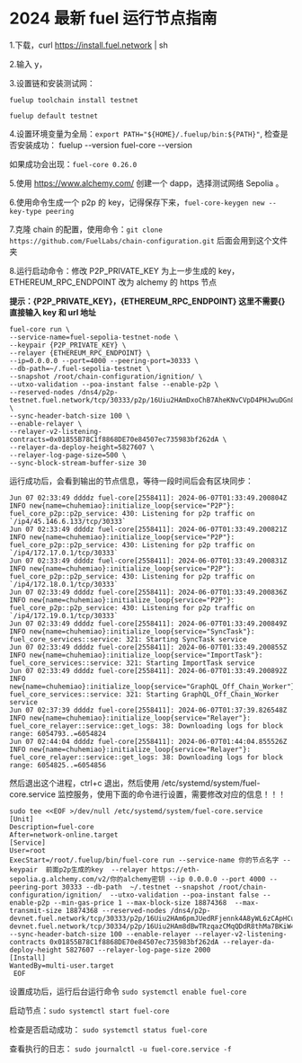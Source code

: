 # 2024 最新 fuel 运行节点指南

1.下载，curl https://install.fuel.network | sh

2.输入 y，

3.设置链和安装测试网：

`fuelup toolchain install testnet`

`fuelup default testnet`

4.设置环境变量为全局：`export PATH="${HOME}/.fuelup/bin:${PATH}"`, 检查是否安装成功： fuelup --version fuel-core --version

如果成功会出现：`fuel-core 0.26.0`

5.使用 https://www.alchemy.com/ 创建一个 dapp，选择测试网络 Sepolia 。

6.使用命令生成一个 p2p 的 key，记得保存下来，`fuel-core-keygen new --key-type peering`

7.克隆 chain 的配置，使用命令：`git clone https://github.com/FuelLabs/chain-configuration.git` 后面会用到这个文件夹

8.运行启动命令：修改 P2P_PRIVATE_KEY 为上一步生成的 key， ETHEREUM_RPC_ENDPOINT 改为 alchemy 的 https 节点

**提示：{P2P_PRIVATE_KEY}，{ETHEREUM_RPC_ENDPOINT} 这里不需要{} 直接输入 key 和 url 地址**

```
fuel-core run \
--service-name=fuel-sepolia-testnet-node \
--keypair {P2P_PRIVATE_KEY} \
--relayer {ETHEREUM_RPC_ENDPOINT} \
--ip=0.0.0.0 --port=4000 --peering-port=30333 \
--db-path=~/.fuel-sepolia-testnet \
--snapshot /root/chain-configuration/ignition/ \
--utxo-validation --poa-instant false --enable-p2p \
--reserved-nodes /dns4/p2p-testnet.fuel.network/tcp/30333/p2p/16Uiu2HAmDxoChB7AheKNvCVpD4PHJwuDGn8rifMBEHmEynGHvHrf \
--sync-header-batch-size 100 \
--enable-relayer \
--relayer-v2-listening-contracts=0x01855B78C1f8868DE70e84507ec735983bf262dA \
--relayer-da-deploy-height=5827607 \
--relayer-log-page-size=500 \
--sync-block-stream-buffer-size 30
```

运行成功后，会看到输出的节点信息，等待一段时间后会有区块同步：

```
Jun 07 02:33:49 ddddz fuel-core[2558411]: 2024-06-07T01:33:49.200804Z  INFO new{name=chuhemiao}:initialize_loop{service="P2P"}: fuel_core_p2p::p2p_service: 430: Listening for p2p traffic on `/ip4/45.146.6.133/tcp/30333`
Jun 07 02:33:49 ddddz fuel-core[2558411]: 2024-06-07T01:33:49.200821Z  INFO new{name=chuhemiao}:initialize_loop{service="P2P"}: fuel_core_p2p::p2p_service: 430: Listening for p2p traffic on `/ip4/172.17.0.1/tcp/30333`
Jun 07 02:33:49 ddddz fuel-core[2558411]: 2024-06-07T01:33:49.200831Z  INFO new{name=chuhemiao}:initialize_loop{service="P2P"}: fuel_core_p2p::p2p_service: 430: Listening for p2p traffic on `/ip4/172.18.0.1/tcp/30333`
Jun 07 02:33:49 ddddz fuel-core[2558411]: 2024-06-07T01:33:49.200836Z  INFO new{name=chuhemiao}:initialize_loop{service="P2P"}: fuel_core_p2p::p2p_service: 430: Listening for p2p traffic on `/ip4/172.19.0.1/tcp/30333`
Jun 07 02:33:49 ddddz fuel-core[2558411]: 2024-06-07T01:33:49.200849Z  INFO new{name=chuhemiao}:initialize_loop{service="SyncTask"}: fuel_core_services::service: 321: Starting SyncTask service
Jun 07 02:33:49 ddddz fuel-core[2558411]: 2024-06-07T01:33:49.200855Z  INFO new{name=chuhemiao}:initialize_loop{service="ImportTask"}: fuel_core_services::service: 321: Starting ImportTask service
Jun 07 02:33:49 ddddz fuel-core[2558411]: 2024-06-07T01:33:49.200892Z  INFO new{name=chuhemiao}:initialize_loop{service="GraphQL_Off_Chain_Worker"}: fuel_core_services::service: 321: Starting GraphQL_Off_Chain_Worker service
Jun 07 02:37:39 ddddz fuel-core[2558411]: 2024-06-07T01:37:39.826548Z  INFO new{name=chuhemiao}:initialize_loop{service="Relayer"}: fuel_core_relayer::service::get_logs: 38: Downloading logs for block range: 6054793..=6054824
Jun 07 02:44:04 ddddz fuel-core[2558411]: 2024-06-07T01:44:04.855526Z  INFO new{name=chuhemiao}:initialize_loop{service="Relayer"}: fuel_core_relayer::service::get_logs: 38: Downloading logs for block range: 6054825..=6054856
```

然后退出这个进程，ctrl+c 退出，然后使用 /etc/systemd/system/fuel-core.service 监控服务，使用下面的命令进行设置，需要修改对应的信息！！！

```
sudo tee <<EOF >/dev/null /etc/systemd/system/fuel-core.service
[Unit]
Description=fuel-core
After=network-online.target
[Service]
User=root
ExecStart=/root/.fuelup/bin/fuel-core run --service-name 你的节点名字 --keypair  前面p2p生成的key  --relayer https://eth-sepolia.g.alchemy.com/v2/你的alchemy密钥 --ip 0.0.0.0 --port 4000 --peering-port 30333 --db-path  ~/.testnet --snapshot /root/chain-configuration/ignition/  --utxo-validation --poa-instant false --enable-p2p --min-gas-price 1 --max-block-size 18874368  --max-transmit-size 18874368 --reserved-nodes /dns4/p2p-devnet.fuel.network/tcp/30333/p2p/16Uiu2HAm6pmJUedRFjennk4A8yWL6zCApHCuykzRRroqMjjxZ8o6,/dns4/p2p-devnet.fuel.network/tcp/30334/p2p/16Uiu2HAm8dBwTRzqazCMqQDdR8thMa7BKiW4ep2B4DoQQp6Qhyfd  --sync-header-batch-size 100 --enable-relayer --relayer-v2-listening-contracts 0x01855B78C1f8868DE70e84507ec735983bf262dA --relayer-da-deploy-height 5827607 --relayer-log-page-size 2000
[Install]
WantedBy=multi-user.target
 EOF
```

设置成功后，运行后台运行命令 `sudo systemctl enable fuel-core`

启动节点：`sudo systemctl start fuel-core`

检查是否启动成功： `sudo systemctl status fuel-core`

查看执行的日志： `sudo journalctl -u fuel-core.service -f`
